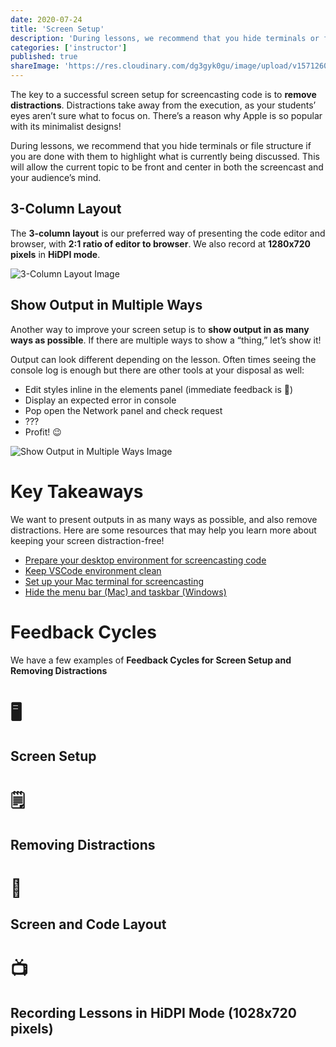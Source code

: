 ```yaml
---
date: 2020-07-24
title: 'Screen Setup'
description: 'During lessons, we recommend that you hide terminals or file structure if you are done with them to highlight what is currently being discussed.'
categories: ['instructor']
published: true
shareImage: 'https://res.cloudinary.com/dg3gyk0gu/image/upload/v1571260698/og-image-assets/share_image_getting_started.png'
---
```


The key to a successful screen setup for screencasting code is to **remove distractions**. Distractions take away from the execution, as your students’ eyes aren’t sure what to focus on. There’s a reason why Apple is so popular with its minimalist designs!

During lessons, we recommend that you hide terminals or file structure if you are done with them to highlight what is currently being discussed. This will allow the current topic to be front and center in both the screencast and your audience’s mind.

## 3-Column Layout

The **3-column layout** is our preferred way of presenting the code editor and browser, with **2:1 ratio of editor to browser**. We also record at **1280x720 pixels** in **HiDPI mode**.

![3-Column Layout Image](./images/1-3-column-layout.png)

## Show Output in Multiple Ways

Another way to improve your screen setup is to **show output in as many ways as possible**. If there are multiple ways to show a “thing,” let’s show it!

Output can look different depending on the lesson. Often times seeing the console log is enough but there are other tools at your disposal as well:

- Edit styles inline in the elements panel (immediate feedback is 💯)
- Display an expected error in console
- Pop open the Network panel and check request
- ???
- Profit! 😉

![Show Output in Multiple Ways Image](./images/2-3-column-layout.png)

# Key Takeaways

We want to present outputs in as many ways as possible, and also remove distractions. Here are some resources that may help you learn more about keeping your screen distraction-free!

- [Prepare your desktop environment for screencasting code](https://howtoegghead.com/instructor/screencasting/screen-setup/)
- [Keep VSCode environment clean](https://howtoegghead.com/instructor/screencasting/vscode/)
- [Set up your Mac terminal for screencasting](https://howtoegghead.com/instructor/screencasting/terminal/)
- [Hide the menu bar (Mac) and taskbar (Windows)](https://www.notion.so/egghead/Hide-the-Menu-Bar-Taskbar-Tutorial-b06ec052242448d2b96a7be5228e42b5)

# Feedback Cycles

We have a few examples of **Feedback Cycles for Screen Setup and Removing Distractions**

<Card href="/instructor/instructor-feedback-cycles/screen-setup/screen-setup" variant="primary">

# 🖥

<div>

## Screen Setup

</div>
</Card>

<Card href="/instructor/instructor-feedback-cycles/screen-setup/removing-distractions" variant="primary">

# 🗒

<div>

## Removing Distractions

</div>
</Card>

<Card href="/instructor/instructor-feedback-cycles/screen-setup/screen-and-code-layout" variant="primary">

# 🧩

<div>

## Screen and Code Layout

</div>
</Card>

<Card href="/instructor/instructor-feedback-cycles/screen-setup/recording-lessons-in-hidpi-mode" variant="primary">

# 📺

<div>

## Recording Lessons in HiDPI Mode (1028x720 pixels)

</div>
</Card>